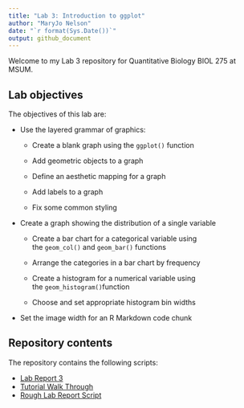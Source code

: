 ```yaml
---
title: "Lab 3: Introduction to ggplot"
author: "MaryJo Nelson"
date: "`r format(Sys.Date())`"
output: github_document
---
```


Welcome to my Lab 3 repository for Quantitative Biology BIOL 275 at MSUM.

## Lab objectives

The objectives of this lab are:

-   Use the layered grammar of graphics:

    -   Create a blank graph using the `ggplot()` function

    -   Add geometric objects to a graph

    -   Define an aesthetic mapping for a graph

    -   Add labels to a graph

    -   Fix some common styling

-   Create a graph showing the distribution of a single variable

    -   Create a bar chart for a categorical variable using the `geom_col()` and `geom_bar()` functions

    -   Arrange the categories in a bar chart by frequency

    -   Create a histogram for a numerical variable using the `geom_histogram()`function

    -   Choose and set appropriate histogram bin widths

-   Set the image width for an R Markdown code chunk

  
## Repository contents

The repository contains the following scripts:

-   [Lab Report 3](lab-report.md)
-   [Tutorial Walk Through](Tutorial-Walk-Through.R)
-   [Rough Lab Report Script](Rough%20Lab%20Report.R)
